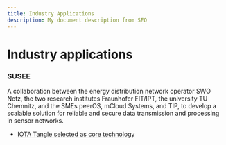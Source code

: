 ```yaml
---
title: Industry Applications
description: My document description from SEO
---
```



# Industry applications

<ImageSlider path='/participate/use-cases/industry-applications-slider' />

### SUSEE

A collaboration between the energy distribution network operator SWO Netz, the two research institutes Fraunhofer FIT/IPT, the university TU Chemnitz, and the SMEs peerOS, mCloud Systems, and TIP, to develop a scalable solution for reliable and secure data transmission and processing in sensor networks.

- [IOTA Tangle selected as core technology](https://blog.iota.org/the-iota-tangle-selected-as-core-technology-for-susee-to-enable-large-scale-sensor-networks/)
